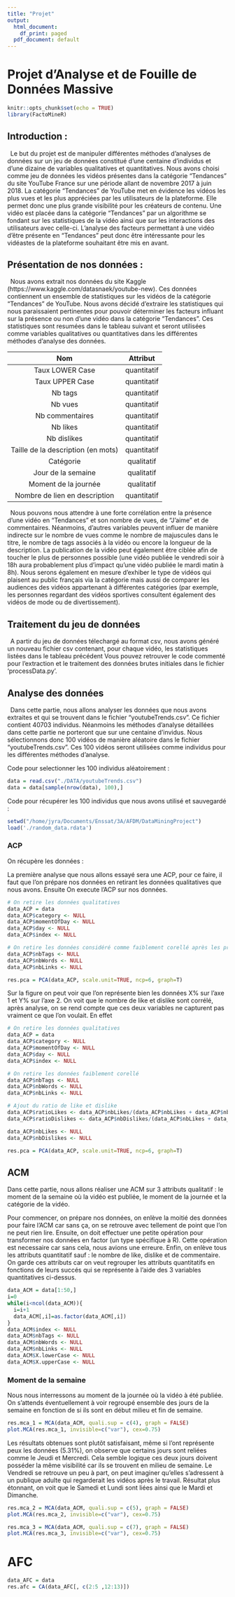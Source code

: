```yaml
---
title: "Projet"
output:
  html_document:
    df_print: paged
  pdf_document: default
---
```


# Projet d'Analyse et de Fouille de Données Massive

```r
knitr::opts_chunk$set(echo = TRUE)
library(FactoMineR)
```

## Introduction :
&ensp;Le but du projet est de manipuler différentes méthodes d'analyses de données sur un jeu de données constitué d'une centaine d'individus et d'une dizaine de variables qualitatives et quantitatives. Nous avons choisi comme jeu de données les vidéos présentes dans la catégorie "Tendances" du site YouTube France sur une période allant de novembre 2017 à juin 2018. La catégorie "Tendances" de YouTube met en évidence les vidéos les plus vues et les plus appréciées par les utilisateurs de la plateforme. Elle permet donc une plus grande visibilité pour les créateurs de contenu. Une vidéo est placée dans la catégorie "Tendances" par un algorithme se fondant sur les statistiques de la vidéo ainsi que sur les interactions des utilisateurs avec celle-ci. L'analyse des facteurs permettant à une vidéo d'être présente en "Tendances" peut donc être intéressante pour les vidéastes de la plateforme souhaitant être mis en avant. 

## Présentation de nos données :

&ensp;Nous avons extrait nos données du site Kaggle (https://www.kaggle.com/datasnaek/youtube-new). Ces données contiennent un ensemble de statistiques sur les vidéos de la catégorie "Tendances" de YouTube. Nous avons décidé d'extraire les statistiques qui nous paraissaient pertinentes pour pouvoir déterminer les facteurs influant sur la présence ou non d'une vidéo dans la catégorie "Tendances". Ces statistiques sont resumées dans le tableau suivant et seront utilisées comme variables qualitatives ou quantitatives dans les différentes méthodes d'analyse des données.

|                 Nom                |   Attribut  |
|:----------------------------------:|:-----------:|
|           Taux LOWER Case          | quantitatif |
|           Taux UPPER Case          | quantitatif |
|               Nb tags              | quantitatif |
|               Nb vues              | quantitatif |
|           Nb commentaires          | quantitatif |
|              Nb likes              | quantitatif |
|             Nb dislikes            | quantitatif |
|Taille de la  description (en mots) | quantitatif |
|              Catégorie             |  qualitatif |
| Jour de la semaine                 |  qualitatif |
|        Moment de la  journée       |  qualitatif |
|    Nombre de lien en description   | quantitatif |

&ensp;Nous pouvons nous attendre à une forte corrélation entre la présence d'une vidéo en "Tendances" et son nombre de vues, de "J'aime" et de commentaires. Néanmoins, d'autres variables peuvent influer de manière indirecte sur le nombre de vues comme le nombre de majuscules dans le titre, le nombre de tags associés à la vidéo ou encore la longueur de la description. La publication de la vidéo peut également être ciblée afin de toucher le plus de personnes possible (une vidéo publiée le vendredi soir à 18h aura probablement plus d'impact qu'une vidéo publiée le mardi matin à 8h). Nous serons également en mesure d'exhiber le type de vidéos qui plaisent au public français via la catégorie mais aussi de comparer les audiences des vidéos appartenant à différentes catégories (par exemple, les personnes regardant des vidéos sportives consultent également des vidéos de mode ou de divertissement). 


## Traitement du jeu de données
&ensp;A partir du jeu de données télechargé au format csv, nous avons généré un nouveau fichier csv contenant, pour chaque vidéo, les statistiques listées dans le tableau précédent Vous pouvez retrouver le code commenté pour l'extraction et le traitement des données brutes initiales dans le fichier 'processData.py'.


## Analyse des données
&ensp;Dans cette partie, nous allons analyser les données que nous avons extraites et qui se trouvent dans le fichier "youtubeTrends.csv". Ce fichier contient 40703 individus. Néanmoins les méthodes d'analyse détaillées dans cette partie ne porteront que sur une centaine d'invidus. Nous sélectionnons donc 100 vidéos de manière aléatoire dans le fichier "youtubeTrends.csv". Ces 100 vidéos seront utilisées comme individus pour les différentes méthodes d'analyse.  



Code pour selectionner les 100 individus aléatoirement :
```r
data = read.csv("./DATA/youtubeTrends.csv")
data = data[sample(nrow(data), 100),]
```

Code pour récupérer les 100 individus que nous avons utilisé et sauvegardé :

```r
setwd("/home/jyra/Documents/Enssat/3A/AFDM/DataMiningProject")
load('./random_data.rdata')
```


### ACP
On récupère les données :


La première analyse que nous allons essayé sera une ACP, pour ce faire, il faut que l'on prépare nos données en retirant les données qualitatives que nous avons.
Ensuite On execute l'ACP sur nos données.
```r
# On retire les données qualitatives
data_ACP = data
data_ACP$category <- NULL
data_ACP$momentOfDay <- NULL
data_ACP$day <- NULL
data_ACP$index <- NULL

# On retire les données considéré comme faiblement corellé après les premiers tests 
data_ACP$nbTags <- NULL
data_ACP$nbWords <- NULL
data_ACP$nbLinks <- NULL

res.pca = PCA(data_ACP, scale.unit=TRUE, ncp=6, graph=T)
```

Sur la figure on peut voir que l'on représente bien les données X% sur l'axe 1 et Y% sur l'axe 2.
On voit que le nombre de like et dislike sont corrélé, après analyse, on se rend compte que ces deux variables ne capturent pas vraiment ce que l'on voulait. En effet

```r
# On retire les données qualitatives
data_ACP = data
data_ACP$category <- NULL
data_ACP$momentOfDay <- NULL
data_ACP$day <- NULL
data_ACP$index <- NULL

# On retire les données faiblement corellé
data_ACP$nbTags <- NULL
data_ACP$nbWords <- NULL
data_ACP$nbLinks <- NULL

# Ajout du ratio de like et dislike
data_ACP$ratioLikes <- data_ACP$nbLikes/(data_ACP$nbLikes + data_ACP$nbDislikes)
data_ACP$ratioDislikes <- data_ACP$nbDislikes/(data_ACP$nbLikes + data_ACP$nbDislikes)

data_ACP$nbLikes <- NULL
data_ACP$nbDislikes <- NULL

res.pca = PCA(data_ACP, scale.unit=TRUE, ncp=6, graph=T) 
```

## ACM

Dans cette partie, nous allons réaliser une ACM sur 3 attributs qualitatif : le moment de la semaine où la vidéo est publiée, le moment de la journée et la catégorie de la vidéo.

Pour commencer, on prépare nos données, on enlève la moitié des données pour faire l'ACM car sans ça, on se retrouve avec tellement de point que l'on ne peut rien lire. Ensuite, on doit effectuer une petite opération pour transformer nos données en factor (un type spécifique à R). Cette opération est necessaire car sans cela, nous avions une erreure. Enfin, on enlève tous les attributs quantitatif sauf : le nombre de like, dislike et de commentaire. On garde ces attributs car on veut regrouper les attributs quantitatifs en fonctions de leurs succés qui se représente à l'aide des 3 variables quantitatives ci-dessus.

```r
data_ACM = data[1:50,] 
i=0
while(i<ncol(data_ACM)){
  i=i+1
  data_ACM[,i]=as.factor(data_ACM[,i])
}
data_ACM$index <- NULL
data_ACM$nbTags <- NULL
data_ACM$nbWords <- NULL
data_ACM$nbLinks <- NULL
data_ACM$X.lowerCase <- NULL
data_ACM$X.upperCase <- NULL

```

### Moment de la semaine

Nous nous interressons au moment de la journée où la vidéo à été publiée. On s'attends éventuellement à voir regroupé ensemble des jours de la semaine en fonction de si ils sont en début milieu et fin de semaine. 

```r
res.mca_1 = MCA(data_ACM, quali.sup = c(4), graph = FALSE)
plot.MCA(res.mca_1, invisible=c("var"), cex=0.75)
```

Les résultats obtenues sont plutôt satisfaisant, même si l'ont représente peux les données (5.31%), on observe que certains jours sont reliées comme le Jeudi et Mercredi. Cela semble logique ces deux jours doivent posséder la même visibilité car ils se trouvent en milieu de semaine. Le Vendredi se retrouve un peu à part, on peut imaginer qu'elles s'adressent à un publique adulte qui regarderait les vidéos après le travail. Résultat plus étonnant, on voit que le Samedi et Lundi sont liées ainsi que le Mardi et Dimanche. 

```r
res.mca_2 = MCA(data_ACM, quali.sup = c(5), graph = FALSE)
plot.MCA(res.mca_2, invisible=c("var"), cex=0.75)
```

```r
res.mca_3 = MCA(data_ACM, quali.sup = c(7), graph = FALSE)
plot.MCA(res.mca_3, invisible=c("var"), cex=0.75)
```





# AFC
```r
data_AFC = data
res.afc = CA(data_AFC[, c(2:5 ,12:13)])
```


